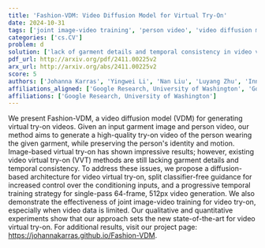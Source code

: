 ```yaml
---
title: 'Fashion-VDM: Video Diffusion Model for Virtual Try-On'
date: 2024-10-31
tags: ['joint image-video training', 'person video', 'video diffusion model', 'classifier-free guidance', 'garment image', 'temporal consistency', 'progressive temporal training', 'virtual try-on']
categories: ['cs.CV']
problem: d
solution: ['lack of garment details and temporal consistency in video virtual try-on methods']
pdf_url: http://arxiv.org/pdf/2411.00225v2
arx_url: http://arxiv.org/abs/2411.00225v2
score: 5
authors: ['Johanna Karras', 'Yingwei Li', 'Nan Liu', 'Luyang Zhu', 'Innfarn Yoo', 'Andreas Lugmayr', 'Chris Lee', 'Ira Kemelmacher-Shlizerman']
affiliations_aligned: ['Google Research, University of Washington', 'Google Research, University of Washington', 'Google Research, University of Washington', 'Google Research, University of Washington', 'Google Research, University of Washington', 'Google Research, University of Washington', 'Google Research, University of Washington', 'Google Research, University of Washington']
affiliations: ['Google Research, University of Washington']
---
```



We present Fashion-VDM, a video diffusion model (VDM) for generating virtual try-on videos. Given an input garment image and person video, our method aims to generate a high-quality try-on video of the person wearing the given garment, while preserving the person's identity and motion. Image-based virtual try-on has shown impressive results; however, existing video virtual try-on (VVT) methods are still lacking garment details and temporal consistency. To address these issues, we propose a diffusion-based architecture for video virtual try-on, split classifier-free guidance for increased control over the conditioning inputs, and a progressive temporal training strategy for single-pass 64-frame, 512px video generation. We also demonstrate the effectiveness of joint image-video training for video try-on, especially when video data is limited. Our qualitative and quantitative experiments show that our approach sets the new state-of-the-art for video virtual try-on. For additional results, visit our project page: https://johannakarras.github.io/Fashion-VDM.